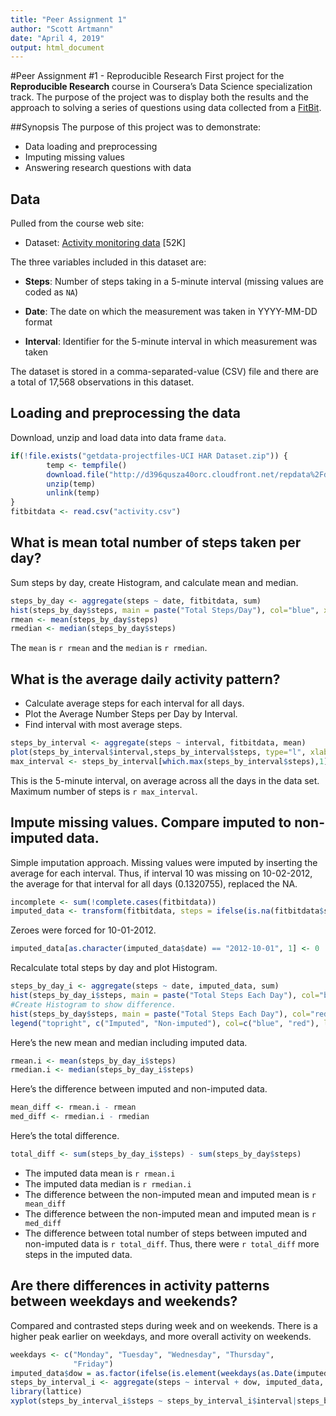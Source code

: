 ---
title: "Peer Assignment 1"
author: "Scott Artmann"
date: "April 4, 2019"
output: html_document
---

#Peer Assignment #1 - Reproducible Research
First project for the **Reproducible Research** course in Coursera's Data Science specialization track. The purpose of the project was to display both the results and the approach to solving a series of questions using data collected from a [FitBit](http://en.wikipedia.org/wiki/Fitbit).


##Synopsis
The purpose of this project was to demonstrate:

* Data loading and preprocessing
* Imputing missing values
* Answering research questions with data

## Data
Pulled from the course web site:

* Dataset: [Activity monitoring data](https://d396qusza40orc.cloudfront.net/repdata%2Fdata%2Factivity.zip) [52K]

The three variables included in this dataset are:

* **Steps**: Number of steps taking in a 5-minute interval (missing
    values are coded as `NA`)

* **Date**: The date on which the measurement was taken in YYYY-MM-DD
    format

* **Interval**: Identifier for the 5-minute interval in which
    measurement was taken

The dataset is stored in a comma-separated-value (CSV) file and there are a total of 17,568 observations in this dataset.

## Loading and preprocessing the data

Download, unzip and load data into data frame `data`. 
```{r}
if(!file.exists("getdata-projectfiles-UCI HAR Dataset.zip")) {
        temp <- tempfile()
        download.file("http://d396qusza40orc.cloudfront.net/repdata%2Fdata%2Factivity.zip",temp)
        unzip(temp)
        unlink(temp)
}
fitbitdata <- read.csv("activity.csv")
```


## What is mean total number of steps taken per day?
Sum steps by day, create Histogram, and calculate mean and median.
```{r} 
steps_by_day <- aggregate(steps ~ date, fitbitdata, sum)
hist(steps_by_day$steps, main = paste("Total Steps/Day"), col="blue", xlab="Number of Steps")
rmean <- mean(steps_by_day$steps)
rmedian <- median(steps_by_day$steps)
```

The `mean` is `r rmean` and the `median` is `r rmedian`.

## What is the average daily activity pattern?

* Calculate average steps for each interval for all days. 
* Plot the Average Number Steps per Day by Interval. 
* Find interval with most average steps. 
```{r}
steps_by_interval <- aggregate(steps ~ interval, fitbitdata, mean)
plot(steps_by_interval$interval,steps_by_interval$steps, type="l", xlab="Interval", ylab="Number of Steps",main="Average Number of Steps per Day by Interval")
max_interval <- steps_by_interval[which.max(steps_by_interval$steps),1]
```

This is the 5-minute interval, on average across all the days in the data set. Maximum number of steps is `r max_interval`.

## Impute missing values. Compare imputed to non-imputed data.
Simple imputation approach. 
Missing values were imputed by inserting the average for each interval. Thus, if interval 10 was missing on 10-02-2012, the average for that interval for all days (0.1320755), replaced the NA. 
```{r}
incomplete <- sum(!complete.cases(fitbitdata))
imputed_data <- transform(fitbitdata, steps = ifelse(is.na(fitbitdata$steps), steps_by_interval$steps[match(fitbitdata$interval, steps_by_interval$interval)], fitbitdata$steps))
```

Zeroes were forced for 10-01-2012. 
```{r}
imputed_data[as.character(imputed_data$date) == "2012-10-01", 1] <- 0
```

Recalculate total steps by day and plot Histogram. 
```{r}
steps_by_day_i <- aggregate(steps ~ date, imputed_data, sum)
hist(steps_by_day_i$steps, main = paste("Total Steps Each Day"), col="blue", xlab="Number of Steps")
#Create Histogram to show difference. 
hist(steps_by_day$steps, main = paste("Total Steps Each Day"), col="red", xlab="Number of Steps", add=T)
legend("topright", c("Imputed", "Non-imputed"), col=c("blue", "red"), lwd=10)
```

Here's the new mean and median including imputed data. 
```{r}
rmean.i <- mean(steps_by_day_i$steps)
rmedian.i <- median(steps_by_day_i$steps)
```

Here's the difference between imputed and non-imputed data.
```{r}
mean_diff <- rmean.i - rmean
med_diff <- rmedian.i - rmedian
```

Here's the total difference.
```{r}
total_diff <- sum(steps_by_day_i$steps) - sum(steps_by_day$steps)
```
* The imputed data mean is `r rmean.i`
* The imputed data median is `r rmedian.i`
* The difference between the non-imputed mean and imputed mean is `r mean_diff`
* The difference between the non-imputed mean and imputed mean is `r med_diff`
* The difference between total number of steps between imputed and non-imputed data is `r total_diff`. Thus, there were `r total_diff` more steps in the imputed data.


## Are there differences in activity patterns between weekdays and weekends?
Compared and contrasted steps during week and on weekends. There is a higher peak earlier on weekdays, and more overall activity on weekends.  
``` {r}
weekdays <- c("Monday", "Tuesday", "Wednesday", "Thursday", 
              "Friday")
imputed_data$dow = as.factor(ifelse(is.element(weekdays(as.Date(imputed_data$date)),weekdays), "Weekday", "Weekend"))
steps_by_interval_i <- aggregate(steps ~ interval + dow, imputed_data, mean)
library(lattice)
xyplot(steps_by_interval_i$steps ~ steps_by_interval_i$interval|steps_by_interval_i$dow, main="Average Steps per Day by Interval",xlab="Interval", ylab="Steps",layout=c(1,2), type="l")
```